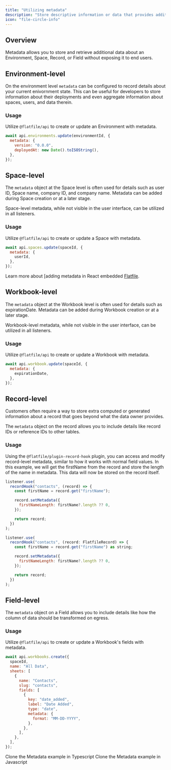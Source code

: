 ```yaml
---
title: "Utilizing metadata"
description: "Store descriptive information or data that provides additional context."
icon: "file-circle-info"
---
```


<Snippet file="shared/dxpbanner.mdx" />

## Overview

Metadata allows you to store and retrieve additional data about an Environment, Space, Record, or Field without
exposing it to end users.

## Environment-level

On the environment level `metadata` can be configured to record details about your current enivornment state. This can be useful for developers to store information about their deployments and even aggregate information about spaces, users, and data therein.

### Usage

Utilize `@flatfile/api` to create or update an Environment with metadata.

```jsx
await api.environments.update(environmentId, {
  metadata: {
    version: "0.0.0",
    deployedAt: new Date().toISOString(),
  },
});
```

## Space-level

The `metadata` object at the Space level is often used for details such as user ID, Space name, company ID, and company name.
Metadata can be added during Space creation or at a later stage.

<Info>
  Space-level metadata, while not visible in the user interface, can be utilized
  in all listeners.
</Info>

### Usage

Utilize `@flatfile/api` to create or update a Space with metadata.

```jsx
await api.spaces.update(spaceId, {
  metadata: {
    userId,
  },
});
```

Learn more about [adding metadata in React embedded
[Flatfile](../apps/embedding/react/guide#spaceinfo).

## Workbook-level

The `metadata` object at the Workbook level is often used for details such as expirationDate.
Metadata can be added during Workbook creation or at a later stage.

<Info>
  Workbook-level metadata, while not visible in the user interface, can be
  utilized in all listeners.
</Info>

### Usage

Utilize `@flatfile/api` to create or update a Workbook with metadata.

```jsx
await api.workbook.update(spaceId, {
  metadata: {
    expirationDate,
  },
});
```

## Record-level

Customers often require a way to store extra computed or generated
information about a record that goes beyond what the data owner provides.

The `metadata` object on the record allows you to
include details like record IDs or reference IDs to other tables.

### Usage

Using the `@flatfile/plugin-record-hook` plugin, you can access and modify record-level metadata, similar to
how it works with normal field values. In this example, we will get the firstName from the record
and store the length of the name in metadata. This data will now be stored on the record itself.

<CodeGroup>

```jsx javascript
listener.use(
  recordHook("contacts", (record) => {
    const firstName = record.get("firstName");

    record.setMetadata({
      firstNameLength: firstName?.length ?? 0,
    });

    return record;
  })
);
```

```jsx typescript
listener.use(
  recordHook("contacts", (record: FlatfileRecord) => {
    const firstName = record.get("firstName") as string;

    record.setMetadata({
      firstNameLength: firstName?.length ?? 0,
    });

    return record;
  })
);
```

</CodeGroup>

## Field-level

The `metadata` object on a Field allows you to
include details like how the column of data should be transformed on egress.

### Usage

Utilize `@flatfile/api` to create or update a Workbook's fields with metadata.

```jsx
await api.workbooks.create({
  spaceId,
  name: "All Data",
  sheets: [
    {
      name: "Contacts",
      slug: "contacts",
      fields: [
        {
          key: "date_added",
          label: "Date Added",
          type: "date",
          metadata: {
            format: "MM-DD-YYYY",
          },
        },
      ],
    },
  ],
});
```

<CardGroup cols={2}>
  <Card
    title="typescript"
    icon="code-merge"
    href="https://github.com/FlatFilers/flatfile-docs-kitchen-sink/blob/main/typescript/metadata/index.ts"
  >
    Clone the Metadata example in Typescript
  </Card>
  <Card
    title="javascript"
    icon="js"
    href="https://github.com/FlatFilers/flatfile-docs-kitchen-sink/blob/main/javascript/metadata/index.js"
  >
    Clone the Metadata example in Javascript
  </Card>
</CardGroup>
